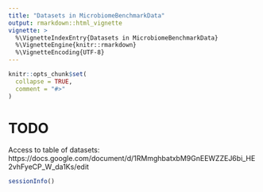 ```yaml
---
title: "Datasets in MicrobiomeBenchmarkData"
output: rmarkdown::html_vignette
vignette: >
  %\VignetteIndexEntry{Datasets in MicrobiomeBenchmarkData}
  %\VignetteEngine{knitr::rmarkdown}
  %\VignetteEncoding{UTF-8}
---
```


```r
knitr::opts_chunk$set(
  collapse = TRUE,
  comment = "#>"
)
```


# TODO

Access to table of datasets: https://docs.google.com/document/d/1RMmghbatxbM9GnEEWZZEJ6bi_HE2vhFyeCP_W_da1Ks/edit


```r
sessionInfo()
```
